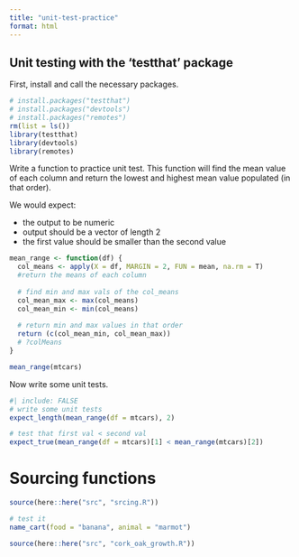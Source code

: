 ```yaml
---
title: "unit-test-practice"
format: html
---
```


## Unit testing with the 'testthat' package
First, install and call the necessary packages. 
```r
# install.packages("testthat")
# install.packages("devtools")
# install.packages("remotes")
rm(list = ls())
library(testthat)
library(devtools) 
library(remotes)

```

Write a function to practice unit test. This function will find the mean value of each column and return the lowest and highest mean value populated (in that order).

We would expect: 

- the output to be numeric
- output should be a vector of length 2 
- the first value should be smaller than the second value

```r
mean_range <- function(df) {
  col_means <- apply(X = df, MARGIN = 2, FUN = mean, na.rm = T)
  #return the means of each column
  
  # find min and max vals of the col_means
  col_mean_max <- max(col_means)
  col_mean_min <- min(col_means)
  
  # return min and max values in that order
  return (c(col_mean_min, col_mean_max))
  # ?colMeans
}

mean_range(mtcars)

```


Now write some unit tests. 
```r
#| include: FALSE
# write some unit tests
expect_length(mean_range(df = mtcars), 2)

# test that first val < second val
expect_true(mean_range(df = mtcars)[1] < mean_range(mtcars)[2])

```

# Sourcing functions
```r
source(here::here("src", "srcing.R"))

# test it
name_cart(food = "banana", animal = "marmot")

source(here::here("src", "cork_oak_growth.R"))

```





